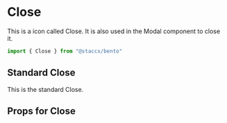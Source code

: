 
<Meta title="components/Icons/Close" component={Close}/>


# Close
This is a icon called Close. It is also used in the Modal component to close it.

```javascript
import { Close } from "@staccx/bento"
```

## Standard Close
This is the standard Close.

<Preview>
  <Story name="Standard">
   <Close/>
  </Story>
</Preview>


## Props for Close
<Props of={Close} />
